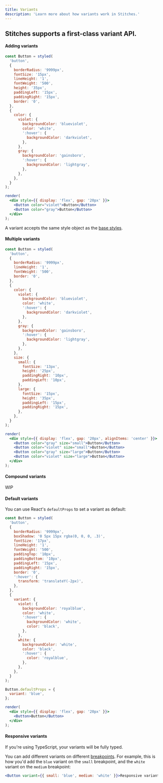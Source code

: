 ```yaml
---
title: Variants
description: 'Learn more about how variants work in Stitches.'
---
```


## Stitches supports a first-class variant API.

#### Adding variants

```jsx live manual
const Button = styled(
  'button',
  {
    borderRadius: '9999px',
    fontSize: '15px',
    lineHeight: '1',
    fontWeight: '500',
    height: '35px',
    paddingLeft: '15px',
    paddingRight: '15px',
    border: '0',
  },
  {
    color: {
      violet: {
        backgroundColor: 'blueviolet',
        color: 'white',
        ':hover': {
          backgroundColor: 'darkviolet',
        },
      },
      gray: {
        backgroundColor: 'gainsboro',
        ':hover': {
          backgroundColor: 'lightgray',
        },
      },
    },
  }
);

render(
  <div style={{ display: 'flex', gap: '20px' }}>
    <Button color="violet">Button</Button>
    <Button color="gray">Button</Button>
  </div>
);
```

A variant accepts the same style object as the [base styles](/docs/base-styles).

#### Multiple variants

```jsx live manual
const Button = styled(
  'button',
  {
    borderRadius: '9999px',
    lineHeight: '1',
    fontWeight: '500',
    border: '0',
  },
  {
    color: {
      violet: {
        backgroundColor: 'blueviolet',
        color: 'white',
        ':hover': {
          backgroundColor: 'darkviolet',
        },
      },
      gray: {
        backgroundColor: 'gainsboro',
        ':hover': {
          backgroundColor: 'lightgray',
        },
      },
    },
    size: {
      small: {
        fontSize: '13px',
        height: '25px',
        paddingRight: '10px',
        paddingLeft: '10px',
      },
      large: {
        fontSize: '15px',
        height: '35px',
        paddingLeft: '15px',
        paddingRight: '15px',
      },
    },
  }
);

render(
  <div style={{ display: 'flex', gap: '20px', alignItems: 'center' }}>
    <Button color="gray" size="small">Button</Button>
    <Button color="violet" size="small">Button</Button>
    <Button color="gray" size="large">Button</Button>
    <Button color="violet" size="large">Button</Button>
  </div>
);
```

#### Compound variants

WIP

#### Default variants

You can use React's `defaultProps` to set a variant as default:

```jsx live manual
const Button = styled(
  'button',
  {
    borderRadius: '9999px',
    boxShadow: '0 5px 15px rgba(0, 0, 0, .3)',
    fontSize: '17px',
    lineHeight: '1',
    fontWeight: '500',
    paddingTop: '10px',
    paddingBottom: '10px',
    paddingLeft: '15px',
    paddingRight: '15px',
    border: '0',
    ':hover': {
      transform: 'translateY(-2px)',
    },
  },
  {
    variant: {
      violet: {
        backgroundColor: 'royalblue',
        color: 'white',
        ':hover': {
          backgroundColor: 'white',
          color: 'black',
        },
      },
      white: {
        backgroundColor: 'white',
        color: 'black',
        ':hover': {
          color: 'royalblue',
        },
      },
    },
  }
);

Button.defaultProps = {
  variant: 'blue',
};

render(
  <div style={{ display: 'flex', gap: '20px' }}>
    <Button>Button</Button>
  </div>
);
```

#### Responsive variants

If you're using TypeScript, your variants will be fully typed.

You can add different variants on different [breakpoints](/docs/breakpoints). For example, this is how you'd add the `blue` variant on the `small` breakpoint, and the `white` variant on the `medium` breakpoint:

```jsx
<Button variant={{ small: 'blue', medium: 'white' }}>Responsive variant</Button>
```
